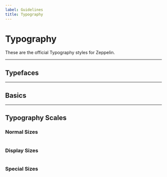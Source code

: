 ```yaml
---
label: Guidelines
title: Typography
---
```



# Typography

These are the official Typography styles for Zeppelin.

---

## Typefaces

<Typefaces />

---

## Basics

<Table
  title="basics typography variations"
  header={['specification', 'px', 'rem', 'weight']}
  content={theme.typography.basics}
/>

---

## Typography Scales

### Normal Sizes

<Table title="normal typography variations" header={['name', 'rem', 'px', 'specifications', 'actual size']} content={theme.typography.headings.normal}/>

### Display Sizes

<Table title="display typography variations" header={['name', 'rem', 'px', 'specifications', 'actual size']} content={theme.typography.headings.display}/>

### Special Sizes

<Table title="special typography variations" header={['name', 'rem', 'px', 'specifications', 'actual size']} content={theme.typography.headings.special}/>
